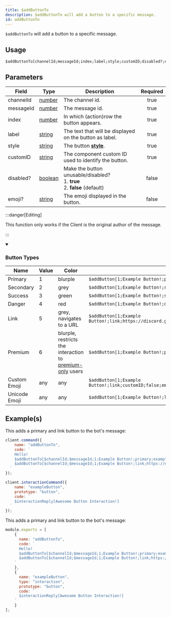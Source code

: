 ```yaml
---
title: $addButtonTo
description: $addButtonTo will add a button to a specific message.
id: addButtonTo
---
```


`$addButtonTo` will add a button to a specific message.

## Usage

```aoi
$addButtonTo[channelId;messageId;index;label;style;customID;disabled?;emoji?]
```

## Parameters

| Field     | Type                                                                                                | Description                                                                                                              | Required |
| --------- | --------------------------------------------------------------------------------------------------- | ------------------------------------------------------------------------------------------------------------------------ | :------: |
| channelId | [number](https://developer.mozilla.org/en-US/docs/Web/JavaScript/Reference/Global_Objects/Number)   | The channel id.                                                                                                          |   true   |
| messageId | [number](https://developer.mozilla.org/en-US/docs/Web/JavaScript/Reference/Global_Objects/Number)   | The message id.                                                                                                          |   true   |
| index     | [number](https://developer.mozilla.org/en-US/docs/Web/JavaScript/Reference/Global_Objects/Number)   | In which (action)row the button appears.                                                                                 |   true   |
| label     | [string](https://developer.mozilla.org/en-US/docs/Web/JavaScript/Reference/Global_Objects/String)   | The text that will be displayed on the button as label.                                                                  |   true   |
| style     | [string](https://developer.mozilla.org/en-US/docs/Web/JavaScript/Reference/Global_Objects/String)   | The button **[style](https://discord.com/developers/docs/interactions/message-components#button-object-button-styles)**. |   true   |
| customID  | [string](https://developer.mozilla.org/en-US/docs/Web/JavaScript/Reference/Global_Objects/String)   | The component custom ID used to identify the button.                                                                     |   true   |
| disabled? | [boolean](https://developer.mozilla.org/en-US/docs/Web/JavaScript/Reference/Global_Objects/Boolean) | Make the button unusable/disabled? <br /> 1. **true** <br /> 2. **false** (default)                                      |  false   |
| emoji?    | [string](https://developer.mozilla.org/en-US/docs/Web/JavaScript/Reference/Global_Objects/String)   | The emoji displayed in the button.                                                                                       |  false   |

:::danger[Editing]

This function only works if the Client is the original author of the message.

:::

<details open>
    <summary><h3>Button Types</h3></summary>
    <table>
      <thead>
        <tr>
          <th>Name</th>
          <th>Value</th>
          <th>Color</th>
          <th></th>
        </tr>
      </thead>
      <tbody>
        <tr>
          <td>Primary</td>
          <td>1</td>
          <td>blurple</td>
          <td><code>$addButton[1;Example Button!;primary;customID;false]</code></td>
        </tr>
        <tr>
          <td>Secondary</td>
          <td>2</td>
          <td>grey</td>
          <td><code>$addButton[1;Example Button!;secondary;customID;false]</code></td>
        </tr>
        <tr>
          <td>Success</td>
          <td>3</td>
          <td>green</td>
          <td><code>$addButton[1;Example Button!;success;customID;false]</code></td>
        </tr>
        <tr>
          <td>Danger</td>
          <td>4</td>
          <td>red</td>
          <td><code>$addButton[1;Example Button!;danger;customID;false]</code></td>
        </tr>
        <tr>
          <td>Link</td>
          <td>5</td>
          <td>grey, navigates to a URL</td>
          <td><code>$addButton[1;Example Button!;link;https://discord.gg;false]</code></td>
        </tr>
        <tr>
          <td>Premium</td>
          <td>6</td>
          <td>blurple, restricts the interaction to <a href="https://discord.com/developers/docs/monetization/skus">premium-only</a> users</td>
          <td><code>$addButton[1;Example Button!;premium;customID;false]</code></td>
        </tr>
        <tr>
          <td>Custom Emoji</td>
          <td>any</td>
          <td>any</td>
          <td><code>$addButton[1;Example Button!;link;customID;false;emojiName/emojiId/emojiString]</code></td>
        </tr>
        <tr>
          <td>Unicode Emoji</td>
          <td>any</td>
          <td>any</td>
          <td><code>$addButton[1;Example Button!;link;customID;false;😀]</code></td>
        </tr>
      </tbody>
    </table>
</details>

## Example(s)


<Example>

<div slot="default">
This adds a primary and link button to the bot's message:

```javascript
client.command({
    name: "addButtonTo",
    code: `
    Hello!
    $addButtonTo[$channelId;$messageId;1;Example Button!;primary;exampleButton;false;💔]
    $addButtonTo[$channelId;$messageId;1;Example Button!;link;https://discord.gg;false]
  `
});
```

```javascript
client.interactionCommand({
    name: "exampleButton",
    prototype: "button",
    code: `
    $interactionReply[Awesome Button Interaction!]
  `
});
```
</div>
<div slot="handler">

This adds a primary and link button to the bot's message:

```javascript
module.exports = [
    {
      name: "addButtonTo",
      code: `
      Hello!
      $addButtonTo[$channelId;$messageId;1;Example Button!;primary;exampleButton;false;💔]
      $addButtonTo[$channelId;$messageId;1;Example Button!;link;https://discord.gg;false]
    `
    },
    {
      name: "exampleButton",
      type: "interaction",
      prototype: "button",
      code: `
      $interactionReply[Awesome Button Interaction!]
    `
    }
];
```
</div>
<div slot="example">
<DiscordComponents
  client:load
  client:only="react"
  bot="Hello!"
  buttons={[
        { label: "Example Button!", type: "primary", customId: "exampleButton", row: 0, "emoji-name": "💔", emoji: "https://www.svgrepo.com/show/404891/broken-heart.svg" },
        { label: "Example Button!", type: "link", url: "https://discord.gg", row: 0 },
        ]}
  user="!addButtonTo"
/>
</div>
</Example>
